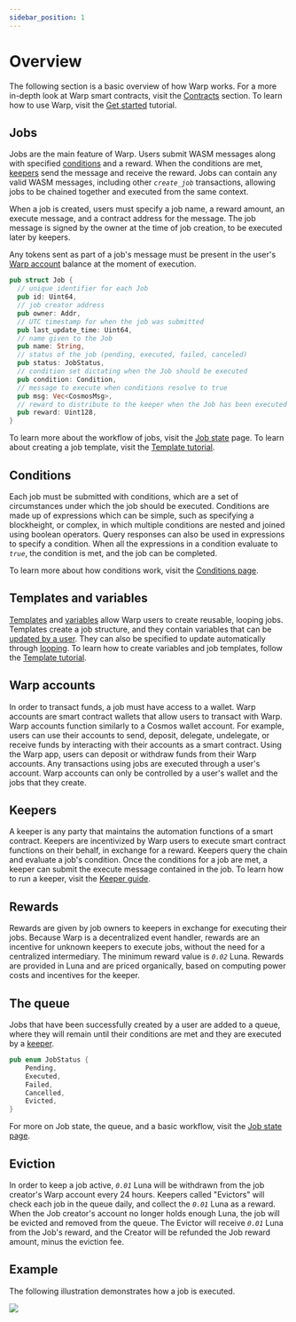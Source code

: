 ```yaml
---
sidebar_position: 1
---
```


# Overview

The following section is a basic overview of how Warp works. For a more in-depth look at Warp smart contracts, visit the [Contracts](../contracts/messages) section. To learn how to use Warp, visit the [Get started](../get-started.mdx) tutorial. 

## Jobs

Jobs are the main feature of Warp. Users submit WASM messages along with specified [conditions](#conditions) and a reward. When the conditions are met, [keepers](#keepers) send the message and receive the reward. Jobs can contain any valid WASM messages, including other _`create_job`_ transactions, allowing jobs to be chained together and executed from the same context.

When a job is created, users must specify a job name, a reward amount, an execute message, and a contract address for the message. The job message is signed by the owner at the time of job creation, to be executed later by keepers. 

Any tokens sent as part of a job's message must be present in the user's [Warp account](#account) balance at the moment of execution.

```rust
pub struct Job {
  // unique identifier for each Job
  pub id: Uint64,
  // job creator address
  pub owner: Addr,
  // UTC timestamp for when the job was submitted
  pub last_update_time: Uint64,
  // name given to the Job
  pub name: String,
  // status of the job (pending, executed, failed, canceled)
  pub status: JobStatus,
  // condition set dictating when the Job should be executed
  pub condition: Condition,
  // message to execute when conditions resolve to true
  pub msg: Vec<CosmosMsg>,
  // reward to distribute to the keeper when the Job has been executed
  pub reward: Uint128,
}
```

To learn more about the workflow of jobs, visit the [Job state](./state.mdx) page. To learn about creating a job template, visit the [Template tutorial](../guides/template.mdx).

## Conditions

Each job must be submitted with conditions, which are a set of circumstances under which the job should be executed. Conditions are made up of expressions which can be simple, such as specifying a blockheight, or complex, in which multiple conditions are nested and joined using boolean operators. Query responses can also be used in expressions to specify a condition. When all the expressions in a condition evaluate to _`true`_, the condition is met, and the job can be completed. 

To learn more about how conditions work, visit the [Conditions page](./condition.mdx).

## Templates and variables

[Templates](./templates.mdx) and [variables](./variables.mdx) allow Warp users to create reusable, looping jobs. Templates create a job structure, and they contain variables that can be [updated by a user](../get-started.mdx#create-a-job-using-a-premade-template). They can also be specified to update automatically through [looping](./variables.mdx#update-functions-and-loops). To learn how to create variables and job templates, follow the [Template tutorial](../guides/template.mdx). 

## Warp accounts

In order to transact funds, a job must have access to a wallet. Warp accounts are smart contract wallets that allow users to transact with Warp. Warp accounts function similarly to a Cosmos wallet account. For example, users can use their accounts to send, deposit, delegate, undelegate, or receive funds by interacting with their accounts as a smart contract. Using the Warp app, users can deposit or withdraw funds from their Warp accounts. Any transactions using jobs are executed through a user's account. Warp accounts can only be controlled by a user's wallet and the jobs that they create. 

## Keepers

A keeper is any party that maintains the automation functions of a smart contract. Keepers are incentivized by Warp users to execute smart contract functions on their behalf, in exchange for a reward. Keepers query the chain and evaluate a job's condition. Once the conditions for a job are met, a keeper can submit the execute message contained in the job. To learn how to run a keeper, visit the [Keeper guide](../guides/keeper.mdx). 

## Rewards 

Rewards are given by job owners to keepers in exchange for executing their jobs. Because Warp is a decentralized event handler, rewards are an incentive for unknown keepers to execute jobs, without the need for a centralized intermediary. The minimum reward value is _`0.02`_ Luna. Rewards are provided in Luna and are priced organically, based on computing power costs and incentives for the keeper. 

## The queue

Jobs that have been successfully created by a user are added to a queue, where they will remain until their conditions are met and they are executed by a [keeper](#keepers). 

```rust
pub enum JobStatus {
    Pending,
    Executed,
    Failed,
    Cancelled,
    Evicted,
}
```

For more on Job state, the queue, and a basic workflow, visit the [Job state page](./state.mdx).

## Eviction

In order to keep a job active, _`0.01`_ Luna will be withdrawn from the job creator's Warp account every 24 hours. Keepers called "Evictors" will check each job in the queue daily, and collect the  _`0.01`_ Luna as a reward. When the Job creator's account no longer holds enough Luna, the job will be evicted and removed from the queue. The Evictor will receive  _`0.01`_ Luna from the Job's reward, and the Creator will be refunded the Job reward amount, minus the eviction fee. 


## Example

The following illustration demonstrates how a job is executed. 

![](/img/warp/job.png)

